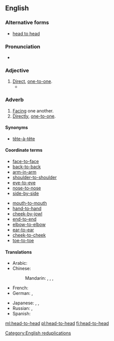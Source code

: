 ==English==

===Alternative forms===
* [[head to head]]

===Pronunciation===
* {{IPA|/hɛd.tu.hɛd/|lang=en}}

===Adjective===
{{en-adj|head=[[head]]-[[to]]-[[head]]}}

# [[direct|Direct]], [[one-to-one]].
#* {{quote-news|year=2006|date=7/11||title=At 35, Southwest''s strategy gets more complicated|author=Dan Reed|work=USA Today|passage=For years, Southwest sought to avoid '''head-to-head''' competition with big, traditional airlines.}}

===Adverb===
{{en-adv|-}}

# [[facing|Facing]] one another.
# [[directly|Directly]], [[one-to-one]].

====Synonyms====
* [[tête-à-tête]]

====Coordinate terms====
{{rel-top|terms coordinate with ''head-to-head''}}
* [[face-to-face]]
* [[back-to-back]]
* [[arm-in-arm]]
* [[shoulder-to-shoulder]]
* [[eye-to-eye]]
* [[nose-to-nose]]
* [[side-by-side]]
{{rel-mid}}
* [[mouth-to-mouth]]
* [[hand-to-hand]]
* [[cheek-by-jowl]]
* [[end-to-end]]
* [[elbow-to-elbow]]
* [[ear-to-ear]]
* [[cheek-to-cheek]]
* [[toe-to-toe]]
{{rel-bottom}}

====Translations====
{{trans-top|head-to-head}}
* Arabic: {{t|ar|وَجْهًا لِوَجْه|tr=wajhan li-wajh}}
* Chinese:
*: Mandarin: {{t+|cmn|面對面|sc=Hani}},  {{t+|cmn|面对面|tr=miànduìmiàn|sc=Hani}}, {{t+|cmn|當面|sc=Hani}}, {{t+|cmn|当面|tr=dāngmiàn|sc=Hani}}
* French: {{t+|fr|tête-à-tête}}
* German: {{t+|de|tête-à-tête}},  {{t+|de|unter vier Augen}}
{{trans-mid}}
* Japanese: {{t|ja|内緒|alt=内緒の|tr=ないしょの, naisho-no}},  {{t|ja|二人っきり|tr=ふたりっきり, futarikkiri}},  {{t+|ja|相対|alt=相対の|tr=あいたいの, aitai-no}}
* Russian: {{t+|ru|тет-а-те́т|tr=tɛt-a-tɛ́t}},  {{t+|ru|с гла́зу на́ глаз}}
* Spanish: {{t|es|cabeza a cabeza}}
{{trans-bottom}}

[[Category:English reduplications]]

[[ml:head-to-head]]
[[pl:head-to-head]]
[[fi:head-to-head]]